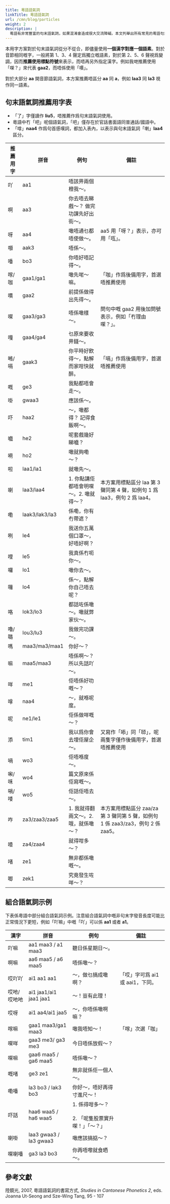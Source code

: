 ```yaml
---
title: 粵語語氣詞
linkTitle: 粵語語氣詞
url: /cmn/blog/particles
weight: 2
description: |
  粵語有非常豐富的句末語氣詞，如果混淆會造成很大交流障礙。本文列舉出所有常見的粵語句末語氣詞和它們的推薦寫法，讓大家可以寫規範粵文。
---
```


<Alert title="方案選字原則"></Alert>

本用字方案對於句末語氣詞從分不從合，即儘量使用**一個漢字對應一個語素**。對於音節相同嘅字，一般將第 1、3、4 聲定爲獨立嘅語素，對於第 2、5、6 聲視爲變調，因而**推薦使用標點符號**來表示，而唔再另外指定漢字。例如我哋推薦使用「㗎？」來代表 **gaa2**，而唔係使用「𠿪」。

對於大部分 **aa** 開音節語氣詞，本方案推薦唔區分 **aa** 同 **a**，例如 **laa3** 同 **la3** 視作同一語素。

## 句末語氣詞推薦用字表

<Alert title="說明"></Alert>

- 「了」字僅讀作 **liu5**，唔推薦作爲句末語氣詞使用。
- 粵語中冇「吧」呢個語氣詞，「吧」僅存在於官話書面語同普通話/國語中。
- 「嗱」**naa4** 作爲句首感嘆詞，都加入表內，以表示與句末語氣詞「喇」**laa4** 區分。

| 推薦用字 | 拼音           | 例句                                   | 備註                                                                             |
| -------- | -------------- | -------------------------------------- | -------------------------------------------------------------------------------- |
| 吖       | aa1            | 唔該畀兩個橙我～。                     |                                                                                  |
| 啊       | aa3            | 你去唔去睇戲～？ 做完功課先好出街～。  |                                                                                  |
| 呀       | aa4            | 噉唔通乜都唔使做～。                   | aa5 用「呀？」表示，亦可用「咓」。                                               |
| 𡅅       | aak3           | 唔係～。                               |                                                                                  |
| 噃       | bo3            | 你唔好唔記得～。                       |                                                                                  |
| 𠺢/咖    | gaa1/ga1       | 噉先啱～嘛。                           | 「咖」作爲後備用字，首選唔推薦使用                                               |
| 𠿪       | gaa2           | 前提係做得出先得～。                   |                                                                                  |
| 㗎       | gaa3/ga3       | 唔係噉樣～。                           | 問句中嘅 gaa2 用後加問號表示，例如「冇理由㗎？」。                               |
| 嘎       | gaa4/ga4       | 乜原來要收畀錢～。                     |                                                                                  |
| 𠺝/嗝    | gaak3          | 你平時好飲得～，點解而家咁快就醉。     | 「嗝」作爲後備用字，首選唔推薦使用                                               |
| 嘅       | ge3            | 我點都唔會走～。                       |                                                                                  |
| 啩       | gwaa3          | 應該係～。                             |                                                                                  |
| 吓       | haa2           | ～，噉都得？ 記得食飯啊～。            |                                                                                  |
| 嚱       | he2            | 呢套戲幾好睇嚱？                       |                                                                                  |
| 嗬       | ho2            | 噉就夠嘞～？                           |                                                                                  |
| 啦       | laa1/la1       | 就噉先～。                             |                                                                                  |
| 喇       | laa3/laa4      | 1. 你點講佢都唔會明㗎～。2. 噉就得～？ | 本方案用標點區分 laa 第 3 聲同第 4 聲，如例句 1 爲 laa3，例句 2 爲 laa4。        |
| 嘞       | laak3/lak3/la3 | 係嘞，你有冇帶遮？                     |                                                                                  |
| 咧       | le4            | 我送你五萬個口罩～，好唔好啊？         |                                                                                  |
| 哩       | le5            | 我真係冇呃你～。                       |                                                                                  |
| 囉       | lo1            | 噉你去～。                             |                                                                                  |
| 囖       | lo4            | 係～，點解你自己唔去呢？               |                                                                                  |
| 咯       | lok3/lo3       | 都話咗係噉～。噉就弊家伙～。           |                                                                                  |
| 嚕/𡀔    | lou3/lu3       | 我做完功課～。                         |                                                                                  |
| 嗎       | maa3/ma3/maa1  | 你好～？                               |                                                                                  |
| 嘛       | maa5/maa3      | 唔係啊～？所以先話吖～。               |                                                                                  |
| 咩       | me1            | 佢唔係好叻嘅～？                       |                                                                                  |
| 嗱       | naa4           | ～，就喺呢度。                         |                                                                                  |
| 呢       | ne1/le1        | 佢係做咩嘅～？                         |                                                                                  |
| 添       | tim1           | 我以爲你會去埋佢屋企～。               | 又寫作「㖭」同「𠻹」，呢兩隻字僅作後備用字，首選唔推薦使用                       |
| 喎       | wo3            | 佢唔喺度～。                           |                                                                                  |
| 啝/咊    | wo4            | 篇文原來係佢寫嘅～。                   |                                                                                  |
| 𡁜/唩    | wo5            | 佢話佢唔去～。                         |                                                                                  |
| 咋       | za3/zaa3/zaa5  | 1. 我就得翻兩文～。2. 哦，就係噉～？   | 本方案用標點區分 zaa/za 第 3 聲同第 5 聲，如例句 1 係 zaa3/za3，例句 2 係 zaa5。 |
| 喳       | za4/zaa4       | 就得咁多～？                           |                                                                                  |
| 啫       | ze1            | 無非都係噉嘅～。                       |                                                                                  |
| 唧       | zek1           | 究竟發生咗咩～？                       |                                                                                  |

## 組合語氣詞示例

<Alert title="說明"></Alert>

下表係粵語中部分組合語氣詞示例。注意組合語氣詞中嘅非句末字發音長度可能比正常情況下更短，例如「吖嘛」中嘅「吖」可以係 **aa1** 或者 **a1**。

| 漢字        | 拼音                   | 例句                                                      | 備註                             |
| ----------- | ---------------------- | --------------------------------------------------------- | -------------------------------- |
| 吖嘛        | aa1 maa3 / a1 maa3     | 聽日係星期日～。                                          |                                  |
| 啊嘛        | aa6 maa5 / a6 maa5     | 唔係噉～？                                                |                                  |
| 哎吖吖      | ai1 aa1 aa1            | ～，做乜搞成噉啊？                                        | 「哎」字可爲 ai1 或 aai1，下同。 |
| 哎吔/哎吔吔 | ai1 jaa1/ai1 jaa1 jaa1 | ～！豈有此理！                                            |                                  |
| 哎呀        | ai1 aa4/ai1 jaa5       | ～，你唔係噉啊嘛？                                        |                                  |
| 𠺢嘛        | gaa1 maa3/ga1 maa3     | 噉我唔知～！                                              | 「𠺢」次選「咖」                 |
| 㗎咩        | gaa3 me3/ ga3 me3      | 今日唔係放假～？                                          |                                  |
| 㗎嘛        | gaa6 maa5 / ga6 maa5   | 唔係噉～？                                                |                                  |
| 嘅啫        | ge3 ze1                | 無非就係佢一個人～。                                      |                                  |
| 嘞噃        | la3 bo3 / lak3 bo3     | 你好～，唔好再得寸進尺～！                                |                                  |
| 吓話        | haa6 waa5 / ha6 waa5   | 1. 係得咁多～？<br/><br/> 2. 「呢隻股票實升㗎！」「～？」 |                                  |
| 喇啩        | laa3 gwaa3 / la3 gwaa3 | 噉應該搞掂～？                                            |                                  |
| 㗎喇噃      | ga3 la3 bo3            | 你再唔嚟就食晒～。                                        |                                  |

## 參考文獻

陸鏡光, 2007, 粵語語氣詞的書寫方式, _Studies in Cantonese Phonetics 2_, eds. Joanna Ut-Seong and Sze-Wing Tang, 95 - 107
